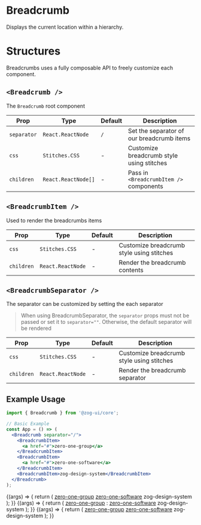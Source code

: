 
<Meta
  title="Components/Navigation/Breadcrumb"
  component={[Breadcrumb]}
  argTypes={{}}
/>

# Breadcrumb

Displays the current location within a hierarchy.

# Structures

Breadcrumbs uses a fully composable API to freely customize each component.

## `<Breadcrumb />`

The `Breadcrumb` root component

| Prop        | Type                | Default | Description                               |
| ----------- | ------------------- | ------- | ----------------------------------------- |
| `separator` | `React.ReactNode`   | `/`     | Set the separator of our breadcrumb items |
| `css`       | `Stitches.CSS`      | -       | Customize breadcrumb style using stitches |
| `children`  | `React.ReactNode[]` | -       | Pass in `<BreadcrumbItem />` components   |

## `<BreadcrumbItem />`

Used to render the breadcrumbs items

| Prop       | Type              | Default | Description                               |
| ---------- | ----------------- | ------- | ----------------------------------------- |
| `css`      | `Stitches.CSS`    | -       | Customize breadcrumb style using stitches |
| `children` | `React.ReactNode` | -       | Render the breadcrumb contents            |

## `<BreadcrumbSeparator />`

The separator can be customized by setting the each separator

> When using BreadcrumbSeparator, the `separator` props must not be passed or set it to `separator=""`.
> Otherwise, the default separator will be rendered

| Prop       | Type              | Default | Description                               |
| ---------- | ----------------- | ------- | ----------------------------------------- |
| `css`      | `Stitches.CSS`    | -       | Customize breadcrumb style using stitches |
| `children` | `React.ReactNode` | -       | Render the breadcrumb separator           |

## Example Usage

```jsx
import { Breadcrumb } from '@zog-ui/core';

// Basic Example
const App = () => (
  <Breadcrumb separator="/">
    <BreadcrumbItem>
      <a href="#">zero-one-group</a>
    </BreadcrumbItem>
    <BreadcrumbItem>
      <a href="#">zero-one-software</a>
    </BreadcrumbItem>
    <BreadcrumbItem>zog-design-system</BreadcrumbItem>
  </Breadcrumb>
);
```

<Canvas columns={2} withSource="close">
  <Story
    args={{
      separator: '/',
    }}
    name="Basic"
  >
    {(args) => {
      return (
        <Breadcrumb {...args}>
          <BreadcrumbItem>
            <a href="#">zero-one-group</a>
          </BreadcrumbItem>
          <BreadcrumbItem>
            <a href="#">zero-one-software</a>
          </BreadcrumbItem>
          <BreadcrumbItem>zog-design-system</BreadcrumbItem>
        </Breadcrumb>
      );
    }}
  </Story>
  <Story name="Configuring the Separator">
    {(args) => {
      return (
        <Breadcrumb {...args}>
          <BreadcrumbItem>
            <a href="#">zero-one-group</a>
          </BreadcrumbItem>
          <BreadcrumbSeparator>:</BreadcrumbSeparator>
          <BreadcrumbItem>
            <a href="#">zero-one-software</a>
          </BreadcrumbItem>
          <BreadcrumbSeparator>
            <CaretRightOutlined />
          </BreadcrumbSeparator>
          <BreadcrumbItem>zog-design-system</BreadcrumbItem>
        </Breadcrumb>
      );
    }}
  </Story>
  <Story
    args={{
      separator: '/',
      css: {
        fontFamily: "'Arial', sans-serif",
      },
    }}
    name="Custom CSS"
  >
    {(args) => {
      return (
        <Breadcrumb {...args}>
          <BreadcrumbItem>
            <a href="#">zero-one-group</a>
          </BreadcrumbItem>
          <BreadcrumbItem>
            <a href="#">zero-one-software</a>
          </BreadcrumbItem>
          <BreadcrumbItem>zog-design-system</BreadcrumbItem>
        </Breadcrumb>
      );
    }}
  </Story>
</Canvas>

<ArgsTable of={Breadcrumb} />
